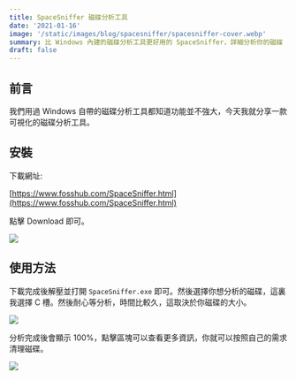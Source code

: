 ```yaml
---
title: SpaceSniffer 磁碟分析工具
date: '2021-01-16'
image: '/static/images/blog/spacesniffer/spacesniffer-cover.webp'
summary: 比 Windows 內建的磁碟分析工具更好用的 SpaceSniffer，詳細分析你的磁碟
draft: false
---
```


## 前言

我們用過 Windows 自帶的磁碟分析工具都知道功能並不強大，今天我就分享一款可視化的磁碟分析工具。

## 安裝

下載網址:

[https://www.fosshub.com/SpaceSniffer.html](https://www.fosshub.com/SpaceSniffer.html)

點擊 Download 即可。

![](/static/images/blog/spacesniffer/spacesniffer-1.webp)

## 使用方法

下載完成後解壓並打開 `SpaceSniffer.exe` 即可。然後選擇你想分析的磁碟，這裏我選擇 C 槽。然後耐心等分析，時間比較久，這取決於你磁碟的大小。

![](/static/images/blog/spacesniffer/spacesniffer-2.webp)

分析完成後會顯示 100%，點擊區塊可以查看更多資訊，你就可以按照自己的需求清理磁碟。

![](/static/images/blog/spacesniffer/spacesniffer-3.webp)
